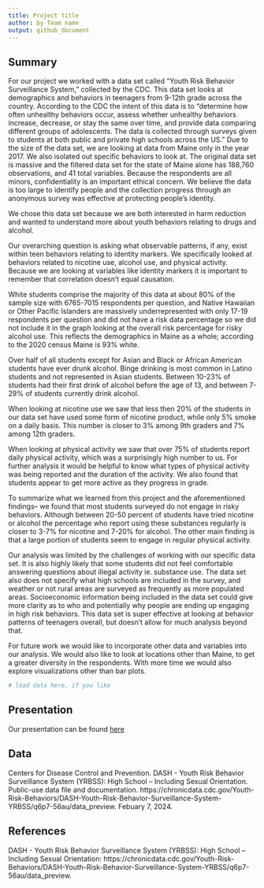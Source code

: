 ```yaml
---
title: Project title
author: by Team name
output: github_document
---
```


## Summary

For our project we worked with a data set called "Youth Risk Behavior Surveillance System," collected by the CDC. This data set looks at demographics and behaviors in teenagers from 9-12th grade across the country. According to the CDC the intent of this data is to "determine how often unhealthy behaviors occur, assess whether unhealthy behaviors increase, decrease, or stay the same over time, and provide data comparing different groups of adolescents. The data is collected through surveys given to students at both public and private high schools across the US." Due to the size of the data set, we are looking at data from Maine only in the year 2017. We also isolated out specific behaviors to look at. The original data set is massive and the filtered data set for the state of Maine alone has 188,760 observations, and 41 total variables. Because the respondents are all minors, confidentiality is an important ethical concern. We believe the data is too large to identify people and the collection progress through an anonymous survey was effective at protecting people's identity.

We chose this data set because we are both interested in harm reduction and wanted to understand more about youth behaviors relating to drugs and alcohol.

Our overarching question is asking what observable patterns, if any, exist within teen behaviors relating to identity markers. We specifically looked at behaviors related to nicotine use, alcohol use, and physical activity. Because we are looking at variables like identity markers it is important to remember that correlation doesn’t equal causation.

White students comprise the majority of this data at about 80% of the sample size with 6765-7015 respondents per question, and Native Hawaiian or Other Pacific Islanders are massively underrepresented with only 17-19 respondents per question and did not have a risk data percentage so we did not include it in the graph looking at the overall risk percentage for risky alcohol use. This reflects the demographics in Maine as a whole; according to the 2020 census Maine is 93% white.

Over half of all students except for Asian and Black or African American students have ever drunk alcohol. Binge drinking is most common in Latino students and not represented in Asian students. Between 10-23% of students had their first drink of alcohol before the age of 13, and between 7-29% of students currently drink alcohol.

When looking at nicotine use we saw that less then 20% of the students in our data set have used some form of nicotine product, while only 5% smoke on a daily basis. This number is closer to 3% among 9th graders and 7% among 12th graders.

When looking at physical activity we saw that over 75% of students report daily physical activity, which was a surprisingly high number to us. For further analysis it would be helpful to know what types of physical activity was being reported and the duration of the activity. We also found that students appear to get more active as they progress in grade.

To summarize what we learned from this project and the aforementioned findings-- we found that most students surveyed do not engage in risky behaviors. Although between 20-50 percent of students have tried nicotine or alcohol the percentage who report using these substances regularly is closer to 3-7% for nicotine and 7-20% for alcohol. The other main finding is that a large portion of students seem to engage in regular physical activity.

Our analysis was limited by the challenges of working with our specific data set. It is also highly likely that some students did not feel comfortable answering questions about illegal activity ie. substance use. The data set also does not specify what high schools are included in the survey, and weather or not rural areas are surveyed as frequently as more populated areas.  Socioeconomic information being included in the data set could give more clarity as to who and potentially why people are ending up engaging in high risk behaviors. This data set is super effective at looking at behavior patterns of teenagers overall, but doesn't allow for much analysis beyond that.

For future work we would like to incorporate other data and variables into our analysis. We would also like to look at locations other than Maine, to get a greater diversity in the respondents. With more time we would also explore visualizations other than bar plots. 

```r
# load data here, if you like
```

## Presentation

Our presentation can be found [here](https://docs.google.com/presentation/d/15wgwcXz_TFTh3UEomCP2ztSRuWO6vJ9q6eFLAL6fcx0/edit?usp=sharing)

## Data 

Centers for Disease Control and Prevention. DASH - Youth Risk Behavior Surveillance System (YRBSS): High School – Including Sexual Orientation. Public-use data file and documentation. https://chronicdata.cdc.gov/Youth-Risk-Behaviors/DASH-Youth-Risk-Behavior-Surveillance-System-YRBSS/q6p7-56au/data_preview. Febuary 7, 2024.

## References

DASH - Youth Risk Behavior Surveillance System (YRBSS): High School – Including Sexual Orientation: https://chronicdata.cdc.gov/Youth-Risk-Behaviors/DASH-Youth-Risk-Behavior-Surveillance-System-YRBSS/q6p7-56au/data_preview.

